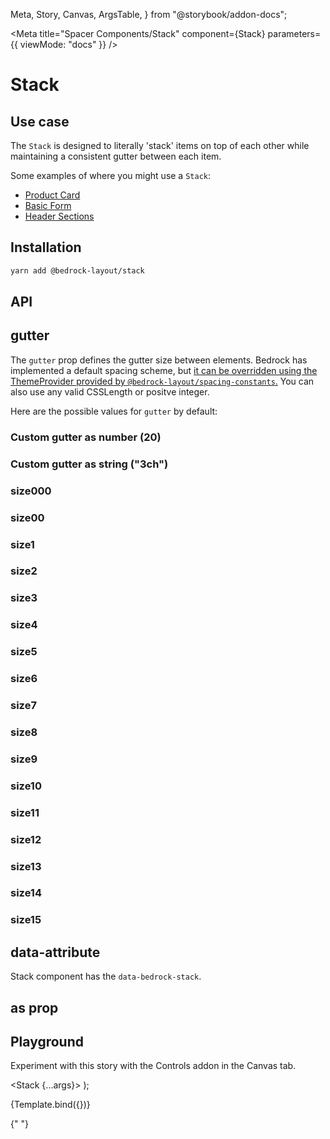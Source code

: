   Meta,
  Story,
  Canvas,
  ArgsTable,
} from "@storybook/addon-docs";


<Meta
  title="Spacer Components/Stack"
  component={Stack}
  parameters={{ viewMode: "docs" }}
/>

# Stack

## Use case

The `Stack` is designed to literally 'stack' items on top of each other while maintaining a consistent gutter between each item.

Some examples of where you might use a `Stack`:

- [Product Card](/docs/examples-basic--docs#product-card)
- [Basic Form](/docs/examples-basic--docs#basic-form)
- [Header Sections](/docs/examples-basic--docs#header-sections)

## Installation

```bash
yarn add @bedrock-layout/stack
```

## API

<Story name="API" argTypes={argTypes} />

<ArgsTable story="API" />

## gutter

The `gutter` prop defines the gutter size between elements. Bedrock has implemented a default spacing scheme, but [it can be overridden using the ThemeProvider provided by `@bedrock-layout/spacing-constants`.](/docs/spacing--docs#integrating-with-your-design-system)
You can also use any valid CSSLength or positve integer.

Here are the possible values for `gutter` by default:

<Canvas withSource="open">
  <Story name="gutter">
    <h3>Custom gutter as number (20)</h3>
    <Stack gutter={20}>
      <Component />
      <Component />
    </Stack>
    <h3>Custom gutter as string ("3ch")</h3>
    <Stack gutter="3ch">
      <Component />
      <Component />
    </Stack>
    <h3>size000</h3>
    <Stack gutter="size000">
      <Component />
      <Component />
    </Stack>
    <h3>size00</h3>
    <Stack gutter="size00">
      <Component />
      <Component />
    </Stack>
    <h3>size1</h3>
    <Stack gutter="size1">
      <Component />
      <Component />
    </Stack>
    <h3>size2</h3>
    <Stack gutter="size2">
      <Component />
      <Component />
    </Stack>
    <h3>size3</h3>
    <Stack gutter="size3">
      <Component />
      <Component />
    </Stack>
    <h3>size4</h3>
    <Stack gutter="size4">
      <Component />
      <Component />
    </Stack>
    <h3>size5</h3>
    <Stack gutter="size5">
      <Component />
      <Component />
    </Stack>
    <h3>size6</h3>
    <Stack gutter="size6">
      <Component />
      <Component />
    </Stack>
    <h3>size7</h3>
    <Stack gutter="size7">
      <Component />
      <Component />
    </Stack>
    <h3>size8</h3>
    <Stack gutter="size8">
      <Component />
      <Component />
    </Stack>
    <h3>size9</h3>
    <Stack gutter="size9">
      <Component />
      <Component />
    </Stack>
    <h3>size10</h3>
    <Stack gutter="size10">
      <Component />
      <Component />
    </Stack>
    <h3>size11</h3>
    <Stack gutter="size11">
      <Component />
      <Component />
    </Stack>
    <h3>size12</h3>
    <Stack gutter="size12">
      <Component />
      <Component />
    </Stack>
    <h3>size13</h3>
    <Stack gutter="size13">
      <Component />
      <Component />
    </Stack>
    <h3>size14</h3>
    <Stack gutter="size14">
      <Component />
      <Component />
    </Stack>
    <h3>size15</h3>
    <Stack gutter="size15">
      <Component />
      <Component />
    </Stack>
  </Story>
</Canvas>

## data-attribute

Stack component has the `data-bedrock-stack`.

## as prop

<Canvas withSource="open">
  <Story name="as prop">
    <Stack data-bedrock-stack as="main" gutter="size3">
      <Component />
      <Component />
    </Stack>
  </Story>
</Canvas>

## Playground

Experiment with this story with the Controls addon in the Canvas tab.

  <Stack {...args}>
    <Component />
    <Component />
    <Component />
    <Component />
  </Stack>
);

<Canvas>
  <Story
    name="Playground"
    args={{
      gutter: "size3",
    }}
    argTypes={argTypes}
  >
    {Template.bind({})}
  </Story>
</Canvas>

<ArgsTable story="Playground" />{" "}

